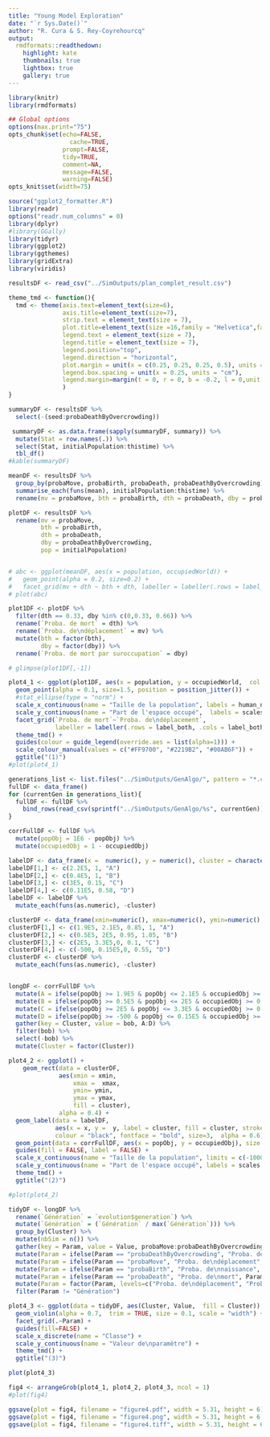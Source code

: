```yaml
---
title: "Young Model Exploration"
date: "`r Sys.Date()`"
author: "R. Cura & S. Rey-Coyrehourcq"
output:
  rmdformats::readthedown:
    highlight: kate
    thumbnails: true
    lightbox: true
    gallery: true
---
```



```r
library(knitr)
library(rmdformats)

## Global options
options(max.print="75")
opts_chunk$set(echo=FALSE,
	             cache=TRUE,
               prompt=FALSE,
               tidy=TRUE,
               comment=NA,
               message=FALSE,
               warning=FALSE)
opts_knit$set(width=75)
```

```r
source("ggplot2_formatter.R")
library(readr)
options("readr.num_columns" = 0)
library(dplyr)
#library(GGally)
library(tidyr)
library(ggplot2)
library(ggthemes)
library(gridExtra)
library(viridis)

```

```r
resultsDF <- read_csv("../SimOutputs/plan_complet_result.csv")
```

```r
theme_tmd <- function(){
  tmd <- theme(axis.text=element_text(size=6),
               axis.title=element_text(size=7),
               strip.text = element_text(size = 7),
               plot.title=element_text(size =16,family = "Helvetica",face="bold",vjust = 1,hjust = -0.09,margin=margin(b=-15)),
               legend.text = element_text(size = 7),
               legend.title = element_text(size = 7),
               legend.position="top",
               legend.direction = "horizontal",
               plot.margin = unit(x = c(0.25, 0.25, 0.25, 0.5), units = "cm"),
               legend.box.spacing = unit(x = 0.25, units = "cm"),
               legend.margin=margin(t = 0, r = 0, b = -0.2, l = 0,unit = "cm")
               )
}

```

```r
summaryDF <- resultsDF %>%
  select(-(seed:probaDeathByOvercrowding))

 summaryDF <- as.data.frame(sapply(summaryDF, summary)) %>%
  mutate(Stat = row.names(.)) %>%
  select(Stat, initialPopulation:thistime) %>%
  tbl_df()
#kable(summaryDF)
```

```r
meanDF <- resultsDF %>%
  group_by(probaMove, probaBirth, probaDeath, probaDeathByOvercrowding) %>%
  summarise_each(funs(mean), initialPopulation:thistime) %>%
  rename(mv = probaMove, bth = probaBirth, dth = probaDeath, dby = probaDeathByOvercrowding)

plotDF <- resultsDF %>%
  rename(mv = probaMove,
         bth = probaBirth,
         dth = probaDeath,
         dby = probaDeathByOvercrowding,
         pop = initialPopulation)


# abc <- ggplot(meanDF, aes(x = population, occupiedWorld)) +
#   geom_point(alpha = 0.2, size=0.2) +
#   facet_grid(mv + dth ~ bth + dth, labeller = labeller(.rows = label_both, .cols = label_both))
# plot(abc)
```

```r
plot1DF <- plotDF %>%
  filter(dth == 0.33, dby %in% c(0,0.33, 0.66)) %>%
  rename(`Proba. de mort` = dth) %>%
  rename(`Proba. de\ndéplacement` = mv) %>%
  mutate(bth = factor(bth),
         dby = factor(dby)) %>%
  rename(`Proba. de mort par suroccupation` = dby)

# glimpse(plot1DF[,-1])
```

```r
plot4_1 <- ggplot(plot1DF, aes(x = population, y = occupiedWorld,  col = `Proba. de mort par suroccupation`)) +
  geom_point(alpha = 0.1, size=1.5, position = position_jitter()) +
  #stat_ellipse(type = "norm") +
  scale_x_continuous(name = "Taille de la population", labels = human_numbers) +
  scale_y_continuous(name = "Part de l'espace occupé",  labels = scales::percent) +
  facet_grid(`Proba. de mort`~`Proba. de\ndéplacement`,
             labeller = labeller(.rows = label_both, .cols = label_both)) +
  theme_tmd() +
  guides(colour = guide_legend(override.aes = list(alpha=1))) +
  scale_colour_manual(values = c("#FF9700", "#2219B2", "#00AB6F")) +
  ggtitle("(1)")
#plot(plot4_1)
```

```r
generations_list <- list.files("../SimOutputs/GenAlgo/", pattern = "*.csv")
fullDF <- data_frame()
for (currentGen in generations_list){
  fullDF <- fullDF %>%
    bind_rows(read_csv(sprintf("../SimOutputs/GenAlgo/%s", currentGen)))
}

corrFullDF <- fullDF %>%
  mutate(popObj = 1E6 - popObj) %>%
  mutate(occupiedObj = 1 - occupiedObj)

labelDF <- data_frame(x =  numeric(), y = numeric(), cluster = character())
labelDF[1,] <- c(2.2E5, 1, "A")
labelDF[2,] <- c(0.4E5, 1, "B")
labelDF[3,] <- c(3E5, 0.15, "C")
labelDF[4,] <- c(0.11E5, 0.58, "D")
labelDF <- labelDF %>%
  mutate_each(funs(as.numeric), -cluster)

clusterDF <- data_frame(xmin=numeric(), xmax=numeric(), ymin=numeric(), ymax=numeric(), cluster=character())
clusterDF[1,] <- c(1.9E5, 2.1E5, 0.85, 1, "A")
clusterDF[2,] <- c(0.5E5, 2E5, 0.95, 1.05, "B")
clusterDF[3,] <- c(2E5, 3.3E5,0, 0.1, "C")
clusterDF[4,] <- c(-500, 0.15E5,0, 0.55, "D")
clusterDF <- clusterDF %>%
  mutate_each(funs(as.numeric), -cluster)


longDF <- corrFullDF %>%
  mutate(A = ifelse(popObj >= 1.9E5 & popObj <= 2.1E5 & occupiedObj >= 0.85 & occupiedObj <= 1, TRUE, FALSE)) %>%
  mutate(B = ifelse(popObj >= 0.5E5 & popObj <= 2E5 & occupiedObj >= 0.95 & occupiedObj <= 1.05, TRUE, FALSE)) %>%
  mutate(C = ifelse(popObj >= 2E5 & popObj <= 3.3E5 & occupiedObj >= 0 & occupiedObj <= 0.1, TRUE, FALSE)) %>%
  mutate(D = ifelse(popObj >= -500 & popObj <= 0.15E5 & occupiedObj >= 0 & occupiedObj <= 0.55, TRUE, FALSE)) %>%
  gather(key = Cluster, value = bob, A:D) %>%
  filter(bob) %>%
  select(-bob) %>%
  mutate(Cluster = factor(Cluster))

```

```r

plot4_2 <- ggplot() +
    geom_rect(data = clusterDF,
              aes(xmin = xmin,
                  xmax =  xmax,
                  ymin= ymin,
                  ymax = ymax,
                  fill = cluster),
              alpha = 0.4) +
  geom_label(data = labelDF,
             aes(x = x, y =  y, label = cluster, fill = cluster, stroke = cluster),
             colour = "black", fontface = "bold", size=3,  alpha = 0.6) +
  geom_point(data = corrFullDF, aes(x = popObj, y = occupiedObj), size = 0.1, alpha = 1) +
  guides(fill = FALSE, label = FALSE) +
  scale_x_continuous(name = "Taille de la population", limits = c(-1000, 350E3), labels = human_numbers) +
  scale_y_continuous(name = "Part de l'espace occupé", labels = scales::percent) +
  theme_tmd() +
  ggtitle("(2)")

#plot(plot4_2)

```

```r
tidyDF <- longDF %>%
  rename(`Génération` = `evolution$generation`) %>%
  mutate(`Génération` = (`Génération` / max(`Génération`))) %>%
  group_by(Cluster) %>%
  mutate(nbSim = n()) %>%
  gather(key = Param, value = Value, probaMove:probaDeathByOvercrowding, `Génération`) %>%
  mutate(Param = ifelse(Param == "probaDeathByOvercrowding", "Proba. de mort\npar suroccupation", Param)) %>%
  mutate(Param = ifelse(Param == "probaMove", "Proba. de\ndéplacement", Param)) %>%
  mutate(Param = ifelse(Param == "probaBirth", "Proba. de\nnaissance", Param)) %>%
  mutate(Param = ifelse(Param == "probaDeath", "Proba. de\nmort", Param)) %>%
  mutate(Param = factor(Param, levels=c("Proba. de\ndéplacement", "Proba. de\nmort", "Proba. de mort\npar suroccupation", "Proba. de\nnaissance", "Génération"))) %>%
  filter(Param != "Génération")
```

```r
plot4_3 <- ggplot(data = tidyDF, aes(Cluster, Value,  fill = Cluster)) +
  geom_violin(alpha = 0.7,  trim = TRUE, size = 0.1, scale = "width") +
  facet_grid(.~Param) +
  guides(fill=FALSE) +
  scale_x_discrete(name = "Classe") +
  scale_y_continuous(name = "Valeur de\nparamètre") +
  theme_tmd() +
  ggtitle("(3)")

plot(plot4_3)
```

```r
fig4 <- arrangeGrob(plot4_1, plot4_2, plot4_3, ncol = 1)
#plot(fig4)
```

```r
ggsave(plot = fig4, filename = "figure4.pdf", width = 5.31, height = 6)
ggsave(plot = fig4, filename = "figure4.png", width = 5.31, height = 6,  dpi = 300)
ggsave(plot = fig4, filename = "figure4.tiff", width = 5.31, height = 6,  dpi = 300)
```
